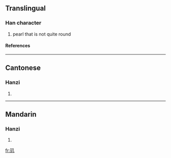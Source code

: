 {{see|璣}}

==Translingual==
===Han character===
{{Han char|rn=96|rad=玉|as=02|sn=6|four=|canj=一土竹弓 (MGHN)}}
# pearl that is not quite round
====References====
{{Han ref|kx=0727.101|hdz=21101.100|uh=7391|ud=29585}}

----
==Cantonese==
===Hanzi===
{{yue-hanzi|jyut=|y=gei1}}
# {{defn|Cantonese}}

----
==Mandarin==
===Hanzi===
{{cmn-hanzi|tra=璣|pin=[[jī]] (ji1)|wg=chi<sup>1</sup>}}
# {{defn|Mandarin}}

[[fr:玑]]